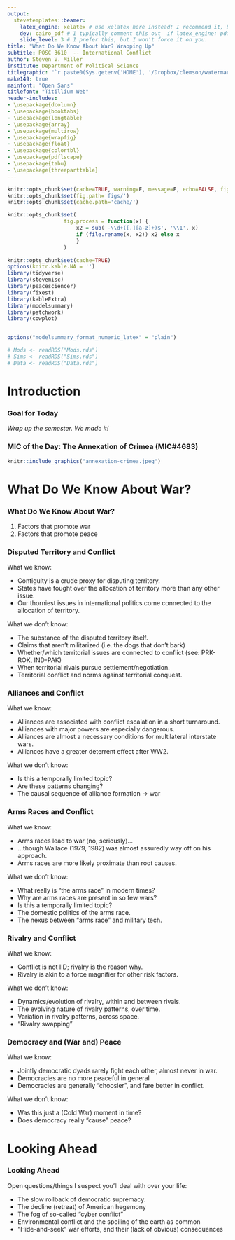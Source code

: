```yaml
---
output: 
  stevetemplates::beamer:
    latex_engine: xelatex # use xelatex here instead! I recommend it, but this is minimal reprex
    dev: cairo_pdf # I typically comment this out  if latex_engine: pdflatex
    slide_level: 3 # I prefer this, but I won't force it on you.
title: "What Do We Know About War? Wrapping Up"
subtitle: POSC 3610  -- International Conflict
author: Steven V. Miller
institute: Department of Political Science
titlegraphic: "`r paste0(Sys.getenv('HOME'), '/Dropbox/clemson/watermarks/clemson-university-wordmark-orange-purple.png')`"
make149: true
mainfont: "Open Sans"
titlefont: "Titillium Web"
header-includes:
- \usepackage{dcolumn}
- \usepackage{booktabs}
- \usepackage{longtable}
- \usepackage{array}
- \usepackage{multirow}
- \usepackage{wrapfig}
- \usepackage{float}
- \usepackage{colortbl}
- \usepackage{pdflscape}
- \usepackage{tabu}
- \usepackage{threeparttable}
---
```




```r
knitr::opts_chunk$set(cache=TRUE, warning=F, message=F, echo=FALSE, fig.width = 14, fig.height = 8.5)
knitr::opts_chunk$set(fig.path='figs/')
knitr::opts_chunk$set(cache.path='cache/')

knitr::opts_chunk$set(
                  fig.process = function(x) {
                      x2 = sub('-\\d+([.][a-z]+)$', '\\1', x)
                      if (file.rename(x, x2)) x2 else x
                      }
                  )
```


```r
knitr::opts_chunk$set(cache=TRUE)
options(knitr.kable.NA = '')
library(tidyverse)
library(stevemisc)
library(peacesciencer)
library(fixest)
library(kableExtra)
library(modelsummary)
library(patchwork)
library(cowplot)


options("modelsummary_format_numeric_latex" = "plain")
```

```r

# Mods <- readRDS("Mods.rds")
# Sims <- readRDS("Sims.rds")
# Data <- readRDS("Data.rds")

```

# Introduction
### Goal for Today

*Wrap up the semester. We made it!*

### MIC of the Day: The Annexation of Crimea (MIC#4683)

```r
knitr::include_graphics("annexation-crimea.jpeg")
```

# What Do We Know About War?
### What Do We Know About War?

1. Factors that promote war
2. Factors that promote peace

### Disputed Territory and Conflict

What we know:

- Contiguity is a crude proxy for disputing territory.
- States have fought over the allocation of territory more than any other issue.
- Our thorniest issues in international politics come connected to the allocation of territory.

What we don't know:

- The substance of the disputed territory itself.
- Claims that aren't militarized (i.e. the dogs that don't bark)
- Whether/which territorial issues are connected to conflict (see: PRK-ROK, IND-PAK)
- When territorial rivals pursue settlement/negotiation.
- Territorial conflict and norms against territorial conquest.

### Alliances and Conflict

What we know:

- Alliances are associated with conflict escalation in a short turnaround.
- Alliances with major powers are especially dangerous.
- Alliances are almost a necessary conditions for multilateral interstate wars.
- Alliances have a greater deterrent effect after WW2.

What we don't know:

- Is this a temporally limited topic? 
- Are these patterns changing?
- The causal sequence of alliance formation -> war

### Arms Races and Conflict

What we know:

- Arms races lead to war (no, seriously)...
- ...though Wallace (1979, 1982) was almost assuredly way off on his approach.
- Arms races are more likely proximate than root causes.

What we don't know:

- What really is "the arms race" in modern times?
- Why are arms races are present in so few wars?
- Is this a temporally limited topic?
- The domestic politics of the arms race.
- The nexus between "arms race" and military tech.

### Rivalry and Conflict

What we know:

- Conflict is not IID; rivalry is the reason why.
- Rivalry is akin to a force magnifier for other risk factors.

What we don't know:

- Dynamics/evolution of rivalry, within and between rivals.
- The evolving nature of rivalry patterns, over time.
- Variation in rivalry patterns, across space.
- "Rivalry swapping"

### Democracy and (War and) Peace

What we know:

- Jointly democratic dyads rarely fight each other, almost never in war.
- Democracies are no more peaceful in general
- Democracies are generally "choosier", and fare better in conflict.

What we don't know:

- Was this just a (Cold War) moment in time?
- Does democracy really "cause" peace?

# Looking Ahead
### Looking Ahead

Open questions/things I suspect you'll deal with over your life:

- The slow rollback of democratic supremacy.
- The decline (retreat) of American hegemony
- The fog of so-called "cyber conflict"
- Environmental conflict and the spoiling of the earth as common
- "Hide-and-seek" war efforts, and their (lack of obvious) consequences